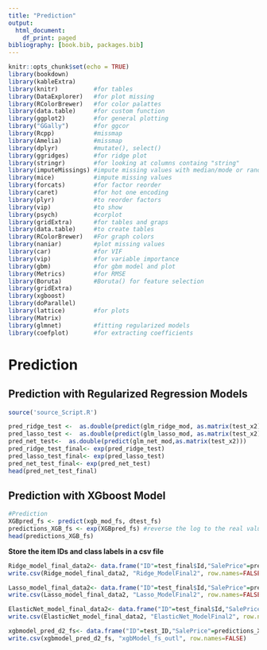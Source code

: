 ```yaml
---
title: "Prediction"
output:
  html_document:
    df_print: paged
bibliography: [book.bib, packages.bib]
---
```

```r
knitr::opts_chunk$set(echo = TRUE)
library(bookdown)
library(kableExtra)
library(knitr)          #for tables
library(DataExplorer)   #for plot missing 
library(RColorBrewer)   #for color palattes
library(data.table)     #for custom function
library(ggplot2)        #for general plotting
library("GGally")       #for ggcor
library(Rcpp)           #missmap
library(Amelia)         #missmap
library(dplyr)          #mutate(), select()
library(ggridges)       #for ridge plot
library(stringr)        #for looking at columns containg "string"
library(imputeMissings) #impute missing values with median/mode or random forest
library(mice)           #impute missing values
library(forcats)        #for factor reorder
library(caret)          #for hot one encoding
library(plyr)           #to reorder factors 
library(vip)            #to show 
library(psych)          #corplot
library(gridExtra)      #for tables and graps
library(data.table)     #to create tables
library(RColorBrewer)   #For graph colors
library(naniar)         #plot missing values
library(car)            #for VIF
library(vip)            #for variable importance
library(gbm)            #for gbm model and plot
library(Metrics)        #for RMSE
library(Boruta)         #Boruta() for feature selection
library(gridExtra)
library(xgboost)
library(doParallel)
library(lattice)        #for plots
library(Matrix)
library(glmnet)         #fitting regularized models  
library(coefplot)       #for extracting coefficients

```


# Prediction

## Prediction with Regularized Regression Models

```r
source('source_Script.R')

```


```r
pred_ridge_test <-  as.double(predict(glm_ridge_mod, as.matrix(test_x2)))
pred_lasso_test <-  as.double(predict(glm_lasso_mod, as.matrix(test_x2)))
pred_net_test<-  as.double(predict(glm_net_mod,as.matrix(test_x2)))
pred_ridge_test_final<- exp(pred_ridge_test)
pred_lasso_test_final<- exp(pred_lasso_test)
pred_net_test_final<- exp(pred_net_test)
head(pred_net_test_final)
```

## Prediction with XGboost Model 
```r
#Prediction
XGBpred_fs <- predict(xgb_mod_fs, dtest_fs)
predictions_XGB_fs <- exp(XGBpred_fs) #reverse the log to the real values
head(predictions_XGB_fs)
```

**Store the item IDs and class labels in a csv file**

```r

Ridge_model_final_data2<- data.frame("ID"=test_final$Id,"SalePrice"=pred_ridge_test_final)
write.csv(Ridge_model_final_data2, "Ridge_ModelFinal2", row.names=FALSE)

Lasso_model_final_data2<- data.frame("ID"=test_final$Id,"SalePrice"=pred_lasso_test_final)
write.csv(Lasso_model_final_data2, "Lasso_ModelFinal2", row.names=FALSE)

ElasticNet_model_final_data2<- data.frame("ID"=test_final$Id,"SalePrice"=pred_net_test_final)
write.csv(ElasticNet_model_final_data2, "ElasticNet_ModelFinal2", row.names=FALSE)

xgbmodel_pred_d2_fs<- data.frame("ID"=test_ID,"SalePrice"=predictions_XGB_fs)
write.csv(xgbmodel_pred_d2_fs, "xgbModel_fs_outl", row.names=FALSE) 

```

